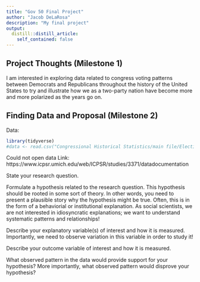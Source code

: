 ```yaml
---
title: "Gov 50 Final Project"
author: "Jacob DeLaRosa"
description: "My final project"
output:
  distill::distill_article:
    self_contained: false
---
```




## Project Thoughts (Milestone 1)

I am interested in exploring data related to congress voting patterns between Democrats and Republicans throughout the history of the United States to try and illustrate how we as a two-party nation have become more and more polarized as the years go on.  


## Finding Data and Proposal (Milestone 2)

Data:
```r
library(tidyverse)
#data <- read.csv("Congressional Historical Statistics/main file/Election Table Data.dta")

```
Could not open data
Link:
https://www.icpsr.umich.edu/web/ICPSR/studies/3371/datadocumentation


State your research question.

Formulate a hypothesis related to the research question. This hypothesis should be rooted in some sort of theory. In other words, you need to present a plausible story why the hypothesis might be true. Often, this is in the form of a behaviorial or institutional explanation. As social scientists, we are not interested in idiosyncratic explanations; we want to understand systematic patterns and relationships!

Describe your explanatory variable(s) of interest and how it is measured. Importantly, we need to observe variation in this variable in order to study it!

Describe your outcome variable of interest and how it is measured.

What observed pattern in the data would provide support for your hypothesis? More importantly, what observed pattern would disprove your hypothesis?







